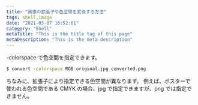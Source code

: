 ```yaml
---
title: "画像の拡張子や色空間を変換する方法"
tags: shell,image
date: "2021-03-07 16:52:01"
category: "Shell"
metaTitle: "This is the title tag of this page"
metaDescription: "This is the meta description"
---
```


-colorspace で色空間を指定できます。

```bash
$ convert -colorspace RGB original.jpg converted.png
```

ちなみに、拡張子により指定できる色空間が異なります。
例えば、ポスターで使われる色空間である CMYK の場合、jpg で指定できますが、png では指定できません。
